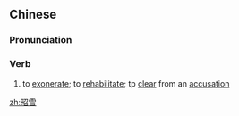 ==Chinese==
{{zh-forms}}

===Pronunciation===
{{zh-pron
|m=zhāoxuě
|c=ciu1 syut3
|mn=qz,xm,zz:chiau-soat
|cat=v
}}

===Verb===
{{zh-verb}}

# to [[exonerate]]; to [[rehabilitate]]; tp [[clear]] from an [[accusation]]

[[zh:昭雪]]